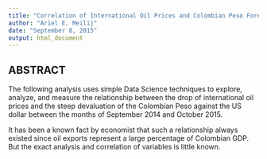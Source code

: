 ```yaml
---
title: "Correlation of International Oil Prices and Colombian Peso Forex"
author: "Ariel E. Meilij"
date: "September 8, 2015"
output: html_document
---
```


## ABSTRACT
The following analysis uses simple Data Science techniques to explore, analyze, and measure the relationship between the drop of international oil prices and the steep devaluation of the Colombian Peso against the US dollar between the months of September 2014 and October 2015.

It has been a known fact by economist that such a relationship always existed since oil exports represent a large percentage of Colombian GDP. But the exact analysis and correlation of variables is little known. 

